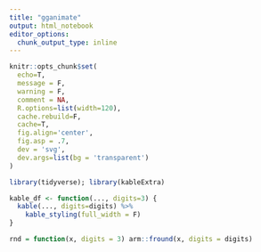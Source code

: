 ```yaml
---
title: "gganimate"
output: html_notebook
editor_options: 
  chunk_output_type: inline
---
```


```r
knitr::opts_chunk$set(
  echo=T, 
  message = F, 
  warning = F, 
  comment = NA,
  R.options=list(width=120), 
  cache.rebuild=F, 
  cache=T,
  fig.align='center', 
  fig.asp = .7,
  dev = 'svg', 
  dev.args=list(bg = 'transparent')
)

library(tidyverse); library(kableExtra)

kable_df <- function(..., digits=3) {
  kable(..., digits=digits) %>% 
    kable_styling(full_width = F)
}

rnd = function(x, digits = 3) arm::fround(x, digits = digits)
```

